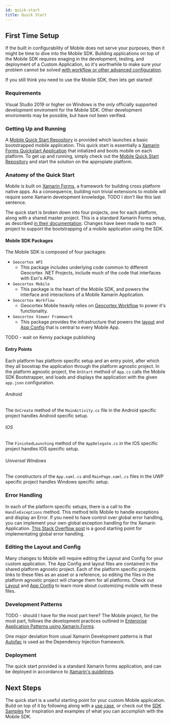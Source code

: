 ```yaml
---
id: quick-start
title: Quick Start
---
```



<DesignerCallout />

## First Time Setup

If the built in configurability of Mobile does not serve your purposes, then it might be time to dive into the Mobile SDK. Building applications on top of the Mobile SDK requires enaging in the development, testing, and deployment of a Custom Application, so it's worthwhile to make sure your problem cannot be solved [with workflow or other advanced configuration](http://localhost:3000overview#start-with-your-use-case).

If you still think you need to use the Mobile SDK, then lets get started!

### Requirements

Visual Studio 2019 or higher on Windows is the only officially supported development enviroment for the Mobile SDK. Other development enviroments may be possible, but have not been verified.

### Getting Up and Running

A [Mobile Quick Start Repository](https://github.com/geocortex/mobile-quick-start) is provided which launches a basic bootstrapped mobile application. This quick start is essentially a [Xamarin Forms Quickstart Application](https://docs.microsoft.com/en-us/xamarin/get-started/quickstarts/single-page?pivots=windows) that intialized and boots mobile on each platform. To get up and running, simply check out the [Mobile Quick Start Repository](https://github.com/geocortex/mobile-quick-start) and start the solution on the appropiate platform.

### Anatomy of the Quick Start

Mobile is built on [Xamarin Forms](https://docs.microsoft.com/en-us/xamarin/xamarin-forms/), a framework for building cross platform native apps. As a consequence, building non trivial extensions to mobile will require some Xamarin development knowledge. TODO I don't like this last sentence.

The quick start is broken down into four projects, one for each platform, along with a shared master project. This is a standard Xamarin Forms setup, as described [in their documentation](https://docs.microsoft.com/en-us/xamarin/get-started/quickstarts/deepdive?pivots=windows#anatomy-of-a-xamarinforms-application). Changes have been made to each project to support the bootstrapping of a mobile application using the SDK.

#### Mobile SDK Packages

The Mobile SDK is composed of four packages:

-   `Geocortex API`
    -   This package includes underlying code common to different Geocortex .NET Projects, include much of the code that interfaces with Esri's APIs.
-   `Geocortex Mobile`
    -   This package is the heart of the Mobile SDK, and powers the interface and interactions of a Mobile Xamarin Application.
-   `Geocortex Workflow`
    -   Geocortex Mobile heavily relies on [Geocortex Workflow](../workflow/overview) to power it's functionality.
-   `Geocortex Viewer Framework`
    -   This package provides the infrastructure that powers the [layout](concepts-layout) and [App Config](concepts-app-config) that is central to every Mobile App.

TODO - wait on Kenny package publishing

#### Entry Points

Each platform has platform specific setup and an entry point, after which they all boostrap the application through the platform agnostic project. In the platform agnostic project, the `OnStart` method of `App.cs` calls the Mobile SDK Bootstrapper, and loads and displays the application with the given `app.json` configuration.

###### Android

The `OnCreate` method of the `MainActivity.cs` file in the Android specific project handles Android specific setup.

###### IOS

The `FinishedLaunching` method of the `AppDelegate.cs` in the IOS specific project handles IOS specific setup.

###### Universal Windows

The constructors of the `App.xaml.cs` and `MainPage.xaml.cs` files in the UWP specific project handles Windows specific setup.

### Error Handling

In each of the platform specific setups, there is a call to the `HandleExceptions` method. This method tells Mobile to handle exceptions and display an Error. If you need to have control over global error handling, you can implement your own global exception handling for the Xamarin Application. [This Stack Overflow post](https://stackoverflow.com/questions/39503390/global-exception-handling-in-xamarin-cross-platform) is a good starting point for implementating global error handling.

### Editing the Layout and Config

Many changes to Mobile will require editing the Layout and Config for your custom application. The App Config and layout files are contained in the shared platform agnostic project. Each of the platform specific projects links to these files as an asset or a reference, so editing the files in the platform agnostic project will change them for all platforms. Check out [Layout](concepts-layout) and [App Config](concepts-app-config) to learn more about customizing mobile with these files.

### Development Patterns

TODO - should I have for the most part here?
The Mobile project, for the most part, follows the development practices outlined in [Enterprise Application Patterns using Xamarin.Forms](https://docs.microsoft.com/en-us/xamarin/xamarin-forms/enterprise-application-patterns/).

One major deviation from usual Xamarin Development patterns is that [Autofac](https://autofac.org/) is used as the Dependency Injection framework. 

### Deployment

The quick start provided is a standard Xamarin forms application, and can be deployed in accordance to [Xamarin's guidelines](https://docs.microsoft.com/en-us/xamarin/xamarin-forms/deploy-test/).

## Next Steps

The quick start is a useful starting point for your custom Mobile application. Build on top of it by following along with a [use case](implement-command-operation), or check out the [SDK Samples](https://github.com/geocortex/sdk-samples) for inspiration and examples of what you can accomplish with the Mobile SDK. 

